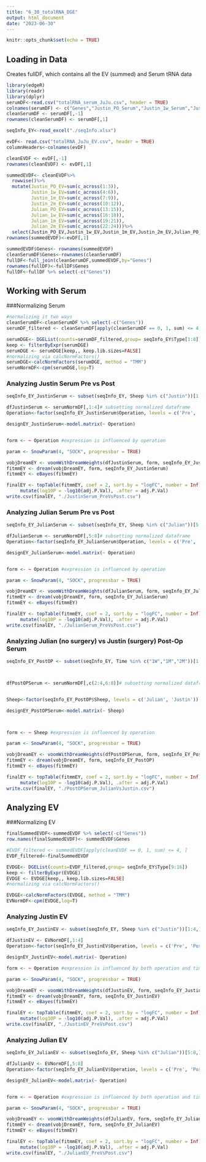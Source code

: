 ---
title: "6_30_totalRNA_DGE"
output: html_document
date: "2023-06-30"
---

```{r setup, include=FALSE}
knitr::opts_chunk$set(echo = TRUE)
```

## Loading in Data
Creates fullDF, which contains all the EV (summed) and Serum tRNA data
```{r}
library(edgeR)
library(readr)
library(dplyr)
serumDF<-read.csv("totalRNA_serum_JuJu.csv", header = TRUE)
colnames(serumDF) <- c("Genes","Justin_PO_Serum","Justin_1w_Serum","Justin_1m_Serum","Justin_2m_Serum","Julian_PO_Serum","Julian_1w_Serum","Julian_1m_Serum","Julian_2m_Serum")
cleanSerumDF <- serumDF[,-1]
rownames(cleanSerumDF) <- serumDF[,1]

seqInfo_EY<-read_excel("./seqInfo.xlsx")

evDF<- read.csv("totalRNA_JuJu_EV.csv", header = TRUE)
columnHeaders<-colnames(evDF)

cleanEVDF <- evDF[,-1]
rownames(cleanEVDF) <- evDF[,1]

summedEVDF<- cleanEVDF%>%
  rowwise()%>%
  mutate(Justin_PO_EV=sum(c_across(1:3)),
         Justin_1w_EV=sum(c_across(4:6)),
         Justin_1m_EV=sum(c_across(7:9)),
         Justin_2m_EV=sum(c_across(10:12)),
         Julian_PO_EV=sum(c_across(13:15)),
         Julian_1w_EV=sum(c_across(16:18)),
         Julian_1m_EV=sum(c_across(19:21)),
         Julian_2m_EV=sum(c_across(22:24)))%>%
  select(Justin_PO_EV,Justin_1w_EV,Justin_1m_EV,Justin_2m_EV,Julian_PO_EV,Julian_1w_EV,Julian_1m_EV,Julian_2m_EV)
rownames(summedEVDF)<-evDF[,1]

summedEVDF$Genes<- rownames(summedEVDF)
cleanSerumDF$Genes<-rownames(cleanSerumDF)
fullDF<-full_join(cleanSerumDF,summedEVDF,by="Genes")
rownames(fullDF)<-fullDF$Genes
fullDF<-fullDF %>% select(-c("Genes"))
```

## Working with Serum
###Normalizing Serum
```{r}
#normalizing it two ways
cleanSerumDF<-cleanSerumDF %>% select(-c("Genes"))
serumDF_filtered <- cleanSerumDF[apply(cleanSerumDF == 0, 1, sum) <= 4, ]

serumDGE<- DGEList(counts=serumDF_filtered,group= seqInfo_EY$Type[1:8])
keep <- filterByExpr(serumDGE)
serumDGE <- serumDGE[keep,, keep.lib.sizes=FALSE] 
#normalizing via calcNormFactors()
serumDGE<-calcNormFactors(serumDGE, method = "TMM")
serumNormDF<-cpm(serumDGE,log=T)


```
### Analyzing Justin Serum Pre vs Post
```{r}
seqInfo_EY_JustinSerum <- subset(seqInfo_EY, Sheep %in% c("Justin"))[1:4,] # subsetting sequence info

dfJustinSerum <- serumNormDF[,1:4]# subsetting normalized dataframe
Operation<-factor(seqInfo_EY_JustinSerum$Operation, levels = c('Pre', 'Post')) #setting "Pre" as reference level

designEY_JustinSerum<-model.matrix(~ Operation)


form <- ~ Operation #expression is influenced by operation

param <- SnowParam(4, "SOCK", progressbar = TRUE)

vobjDreamEY <- voomWithDreamWeights(dfJustinSerum, form, seqInfo_EY_JustinSerum, BPPARAM = param)
fitmmEY <- dream(vobjDreamEY, form, seqInfo_EY_JustinSerum)
fitmmEY <- eBayes(fitmmEY)

finalEY <- topTable(fitmmEY, coef = 2, sort.by = "logFC", number = Inf) %>%
     mutate(log10P = -log10(adj.P.Val), .after = adj.P.Val)
write.csv(finalEY, "./JustinSerum_PreVsPost.csv")


```
### Analyzing Julian Serum Pre vs Post
```{r}
seqInfo_EY_JulianSerum <- subset(seqInfo_EY, Sheep %in% c("Julian"))[5:8,] # subsetting sequence info

dfJulianSerum <- serumNormDF[,5:8]# subsetting normalized dataframe
Operation<-factor(seqInfo_EY_JulianSerum$Operation, levels = c('Pre', 'Post')) #setting "Pre" as reference level

designEY_JulianSerum<-model.matrix(~ Operation)


form <- ~ Operation #expression is influenced by operation

param <- SnowParam(4, "SOCK", progressbar = TRUE)

vobjDreamEY <- voomWithDreamWeights(dfJulianSerum, form, seqInfo_EY_JulianSerum, BPPARAM = param)
fitmmEY <- dream(vobjDreamEY, form, seqInfo_EY_JulianSerum)
fitmmEY <- eBayes(fitmmEY)

finalEY <- topTable(fitmmEY, coef = 2, sort.by = "logFC", number = Inf) %>%
     mutate(log10P = -log10(adj.P.Val), .after = adj.P.Val)
write.csv(finalEY, "./JulianSerum_PreVsPost.csv")


```
### Analyzing Julian (no surgery) vs Justin (surgery) Post-Op Serum
```{r}
seqInfo_EY_PostOP <- subset(seqInfo_EY, Time %in% c("1W","1M","2M"))[1:6,] # subsetting sequence info



dfPostOPSerum <- serumNormDF[,c(2:4,6:8)]# subsetting normalized dataframe


Sheep<-factor(seqInfo_EY_PostOP$Sheep, levels = c('Julian', 'Justin')) #setting "Julian" as reference level, it has 0 on design matrix

designEY_PostOPSerum<-model.matrix(~ Sheep)



form <- ~ Sheep #expression is influenced by operation

param <- SnowParam(4, "SOCK", progressbar = TRUE)

vobjDreamEY <- voomWithDreamWeights(dfPostOPSerum, form, seqInfo_EY_PostOP, BPPARAM = param)
fitmmEY <- dream(vobjDreamEY, form, seqInfo_EY_PostOP)
fitmmEY <- eBayes(fitmmEY)

finalEY <- topTable(fitmmEY, coef = 2, sort.by = "logFC", number = Inf) %>%
     mutate(log10P = -log10(adj.P.Val), .after = adj.P.Val)
write.csv(finalEY, "./PostOPSerum_JulianVsJustin.csv")


```
## Analyzing EV

###Normalizing EV
```{r}


finalSummedEVDF<-summedEVDF %>% select(-c("Genes"))
row.names(finalSummedEVDF)<- summedEVDF$Genes

#EVDF_filtered <- summedEVDF[apply(cleanEVDF == 0, 1, sum) <= 4, ]
EVDF_filtered<-finalSummedEVDF

EVDGE<- DGEList(counts=EVDF_filtered,group= seqInfo_EY$Type[9:16])
keep <- filterByExpr(EVDGE)
EVDGE <- EVDGE[keep,, keep.lib.sizes=FALSE] 
#normalizing via calcNormFactors()

EVDGE<-calcNormFactors(EVDGE, method = "TMM")
EVNormDF<-cpm(EVDGE,log=T)

```


### Analyzing Justin EV
```{r}
seqInfo_EY_JustinEV <- subset(seqInfo_EY, Sheep %in% c("Justin"))[1:4,]

dfJustinEV <- EVNormDF[,1:4]
Operation<-factor(seqInfo_EY_JustinEV$Operation, levels = c('Pre', 'Post'))

designEY_JustinEV<-model.matrix(~ Operation)

form <- ~ Operation #expression is influenced by both operation and time

param <- SnowParam(4, "SOCK", progressbar = TRUE)

vobjDreamEY <- voomWithDreamWeights(dfJustinEV, form, seqInfo_EY_JustinEV, BPPARAM = param)
fitmmEY <- dream(vobjDreamEY, form, seqInfo_EY_JustinEV)
fitmmEY <- eBayes(fitmmEY)

finalEY <- topTable(fitmmEY, coef = 2, sort.by = "logFC", number = Inf) %>%
     mutate(log10P = -log10(adj.P.Val), .after = adj.P.Val)
write.csv(finalEY, "./JustinEV_PreVsPost.csv")


```
### Analyzing Julian EV
```{r}
seqInfo_EY_JulianEV <- subset(seqInfo_EY, Sheep %in% c("Julian"))[5:8,]

dfJulianEV <- EVNormDF[,5:8]
Operation<-factor(seqInfo_EY_JulianEV$Operation, levels = c('Pre', 'Post'))

designEY_JulianEV<-model.matrix(~ Operation)


form <- ~ Operation #expression is influenced by both operation and time

param <- SnowParam(4, "SOCK", progressbar = TRUE)

vobjDreamEY <- voomWithDreamWeights(dfJulianEV, form, seqInfo_EY_JulianEV, BPPARAM = param)
fitmmEY <- dream(vobjDreamEY, form, seqInfo_EY_JulianEV)
fitmmEY <- eBayes(fitmmEY)

finalEY <- topTable(fitmmEY, coef = 2, sort.by = "logFC", number = Inf) %>%
     mutate(log10P = -log10(adj.P.Val), .after = adj.P.Val)
write.csv(finalEY, "./JulianEV_PreVsPost.csv")


```
